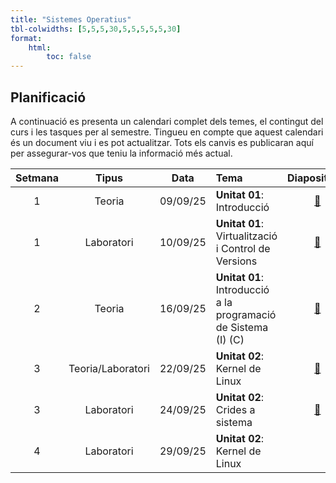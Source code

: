 ```yaml
---
title: "Sistemes Operatius"
tbl-colwidths: [5,5,5,30,5,5,5,5,5,30]
format:
    html:
        toc: false
---
```


## Planificació

A continuació es presenta un calendari complet dels temes, el contingut del curs i les tasques per al semestre. Tingueu en compte que aquest calendari és un document viu i es pot actualitzar. Tots els canvis es publicaran aquí per assegurar-vos que teniu la informació més actual.

::: column-screen-inset-right
| Setmana | Tipus              | Data       | Tema                                                     | Diapositives | Apunts | Laboratori | Altres | Tasques | Lliuraments  |                                                                                                                                       |
|:----:|:------------------:|:----------:|:---------------------------------------------------------|:--:|:--:|:--:|:--:|:--:|:----------------------------------------------------------------------------------------------------------------------------------------:|
| 1    | Teoria             |09/09/25    | **Unitat 01**: Introducció   | [📖](../slides/01-introduction.html#prepare){aria-label="Introducció"}  | [📚](../notes/01-introduction.html#prepare)   |  |  |        |  
| 1    | Laboratori         |10/09/25    | **Unitat 01**: Virtualització i Control de Versions   | [📖](../labs/01-lab-introduction.html#prepare)   |  | [📄](../labs/01-introduction/lab01.html#prepare) [📄](../labs/01-introduction/lab02.html#prepare) [📄](../labs/01-introduction/lab03.html#prepare) [📄](../labs/01-introduction/lab04.html#prepare) [📄](../labs/01-introduction/lab05.html#prepare) |        | 
| 2    | Teoria             |16/09/25    | **Unitat 01**: Introducció a la programació de Sistema (I) (C)   | [📖](../slides/01-c.html#prepare)  |  [📚](../activities/unit00/02-ex01-c.qmd) |  |   |        | 
| 3    | Teoria/Laboratori  |22/09/25    | **Unitat 02**: Kernel de Linux   | [📖](../slides/02-kernel.html#prepare)   |  | [📄](../labs/02-c-pointers/lab01.html#prepare)  |      |  
| 3   | Laboratori         |24/09/25    | **Unitat 02**: Crides a sistema   | [📖](../slides/02-syscalls.html#prepare)   |  | [📄](../labs/03-syscalls/lab01.qmd) [📄](../labs/03-syscalls/lab02.qmd)[👩🏻‍💻](../activities/unit00/01-debianbin.qmd)   |      |[👩🏻‍💻](../activities/unit01/01-kernel.qmd) | 
| 4    | Laboratori  |29/09/25    | **Unitat 02**: Kernel de Linux   |   |  | [📄](../labs/04-kernel/lab01.qmd) [📄](../labs/04-kernel/lab02.qmd) |      |

::: 